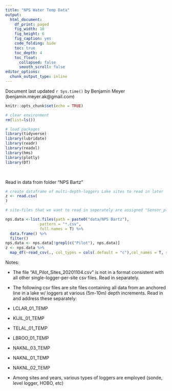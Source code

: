 ```yaml
---
title: "NPS Water Temp Data"
output:
  html_document: 
    df_print: paged
    fig_width: 10
    fig_height: 6
    fig_caption: yes
    code_folding: hide
    toc: true
    toc_depth: 4
    toc_float:
      collapsed: false
      smooth_scroll: false
editor_options: 
  chunk_output_type: inline
---
```


Document last updated `r Sys.time()` by Benjamin Meyer (benjamin.meyer.ak@gmail.com)

```r
knitr::opts_chunk$set(echo = TRUE)

# clear environment
rm(list=ls())

# load packages
library(tidyverse)
library(lubridate)
library(readr)
library(readxl)
library(hms)
library(plotly)
library(DT)
```

<br>

Read in data from folder "NPS Bartz"
```r
# create dataframe of multi-depth-loggers Lake sites to read in later
z <- read.csv(
)

# site-files that we want to read in seperately are assigned "Sensor_placement = Lake Center" in the Site Info fale; use this to filter

nps.data <-list.files(path = paste0("data/NPS Bartz"),
               pattern = "*.csv", 
               full.names = T) %>%
  data.frame() %>%
  filter()
nps.data <- nps.data[!grepl(c("Pilot"), nps.data)] 
z <- nps.data %>%
  map_df(~read_csv(., col_types = cols(.default = "c"),col_names = T, skip = 15)) 

```

Notes: 

* The file "All_Pilot_Sites_20201104.csv" is not in a format consistent with all other single-logger-per-site csv files.  Read in separately.

* The following csv files are site files containing all data from an anchored line in a lake w/ loggers at various (5m-10m) depth increments.  Read in and address these separately:

- LCLAR_01_TEMP
- KIJIL_01_TEMP
- TELAL_01_TEMP
- LBROO_01_TEMP
- NAKNL_03_TEMP
- NAKNL_01_TEMP
- NAKNL_02_TEMP


* Among sites and years, various types of loggers are employed (sonde, level logger, HOBO, etc)


